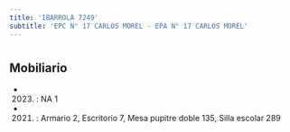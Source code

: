 ```yaml
---
title: 'IBARROLA 7249'
subtitle: 'EPC N° 17 CARLOS MOREL - EPA N° 17 CARLOS MOREL'
---
```


#


## Mobiliario

*  (2023) : NA 1 

*  (2021) : Armario 2, Escritorio 7, Mesa pupitre doble 135, Silla escolar 289 



